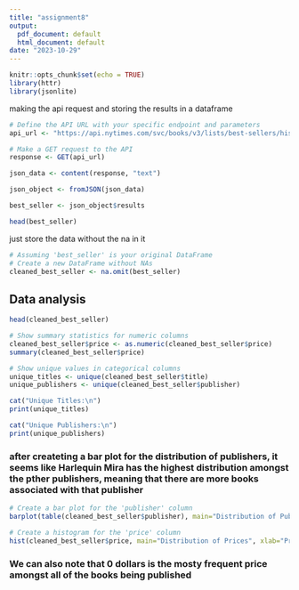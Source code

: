 ---
title: "assignment8"
output:
  pdf_document: default
  html_document: default
date: "2023-10-29"
---

```{r setup, include=FALSE}
knitr::opts_chunk$set(echo = TRUE)
library(httr)
library(jsonlite)
```

making the api request and storing the results in a  dataframe
```{r}
# Define the API URL with your specific endpoint and parameters
api_url <- "https://api.nytimes.com/svc/books/v3/lists/best-sellers/history.json?api-key=8GkfuqeNdp08Sc1RtvRSxCP6DDwHgkof"

# Make a GET request to the API
response <- GET(api_url)

json_data <- content(response, "text")

json_object <- fromJSON(json_data)

best_seller <- json_object$results

head(best_seller)
```

just store the data without the na in it 
```{r}
# Assuming 'best_seller' is your original DataFrame
# Create a new DataFrame without NAs
cleaned_best_seller <- na.omit(best_seller)

```

## Data analysis 
```{r}
head(cleaned_best_seller)
```

```{r}
# Show summary statistics for numeric columns
cleaned_best_seller$price <- as.numeric(cleaned_best_seller$price)
summary(cleaned_best_seller$price)
```

```{r}
# Show unique values in categorical columns
unique_titles <- unique(cleaned_best_seller$title)
unique_publishers <- unique(cleaned_best_seller$publisher)

cat("Unique Titles:\n")
print(unique_titles)

cat("Unique Publishers:\n")
print(unique_publishers)

```

### after createting a bar plot for the distribution of publishers, it seems like Harlequin Mira has the highest distribution amongst the pther publishers, meaning that there are more books associated with that publisher
```{r}
# Create a bar plot for the 'publisher' column
barplot(table(cleaned_best_seller$publisher), main="Distribution of Publishers")

# Create a histogram for the 'price' column
hist(cleaned_best_seller$price, main="Distribution of Prices", xlab="Price")

```
### We can also note that 0 dollars is the mosty frequent price amongst all of the books being published
